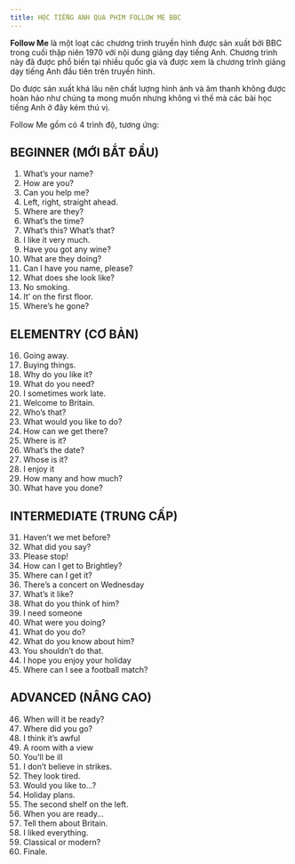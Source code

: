 ---
title: HỌC TIẾNG ANH QUA PHIM FOLLOW ME BBC
---

**Follow Me**  là một loạt các chương trình truyền hình được sản xuất bởi BBC trong cuối thập niên 1970 với nội dung giảng dạy tiếng Anh. Chương trình này đã được phổ biến tại nhiều quốc gia và được xem là chương trình giảng dạy tiếng Anh đầu tiên trên truyền hình.

Do được sản xuất khá lâu nên chất lượng hình ảnh và âm thanh không được hoàn hảo như chúng ta mong muốn nhưng không vì thế mà các bài học tiếng Anh ở đây kém thú vị.

Follow Me gồm có 4 trình độ, tương ứng:

## BEGINNER (MỚI BẮT ĐẦU)

1. What’s your name?
2. How are you?
3. Can you help me?
4. Left, right, straight ahead.
5. Where are they?
6. What’s the time?
7. What’s this? What’s that?
8. I like it very much.
9. Have you got any wine?
10. What are they doing?
11. Can I have you name, please?
12. What does she look like?
13. No smoking.
14. It’ on the first floor.
15. Where’s he gone?

## ELEMENTRY (CƠ BẢN)

16. Going away.
17. Buying things.
18. Why do you like it?
19. What do you need?
20. I sometimes work late.
21. Welcome to Britain.
22. Who’s that?
23. What would you like to do?
24. How can we get there?
25. Where is it?
26. What’s the date?
27. Whose is it?
28. I enjoy it
29. How many and how much?
30. What have you done?

## INTERMEDIATE (TRUNG CẤP)

31. Haven’t we met before?
32. What did you say?
33. Please stop!
34. How can I get to Brightley?
35. Where can I get it?
36. There’s a concert on Wednesday
37. What’s it like?
38. What do you think of him?
39. I need someone
40. What were you doing?
41. What do you do?
42. What do you know about him?
43. You shouldn’t do that.
44. I hope you enjoy your holiday
45. Where can I see a football match?

## ADVANCED (NÂNG CAO)

46. When will it be ready?
47. Where did you go?
48. I think it’s awful
49. A room with a view
50. You’ll be ill
51. I don’t believe in strikes.
52. They look tired.
53. Would you like to…?
54. Holiday plans.
55. The second shelf on the left.
56. When you are ready…
57. Tell them about Britain.
58. I liked everything.
59. Classical or modern?
60. Finale.